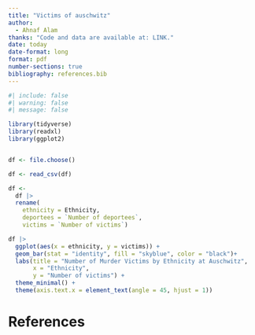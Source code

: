 ```yaml
---
title: "Victims of auschwitz"
author: 
  - Ahnaf Alam
thanks: "Code and data are available at: LINK."
date: today
date-format: long
format: pdf
number-sections: true
bibliography: references.bib
---
```


```r
#| include: false
#| warning: false
#| message: false

library(tidyverse)
library(readxl)
library(ggplot2)


df <- file.choose()

df <- read_csv(df)


```




```r
df <- 
  df |>
  rename(
    ethnicity = Ethnicity,
    deportees = `Number of deportees`,
    victims = `Number of victims`) 

```



```r
df |>
  ggplot(aes(x = ethnicity, y = victims)) +
  geom_bar(stat = "identity", fill = "skyblue", color = "black")+ 
  labs(title = "Number of Murder Victims by Ethnicity at Auschwitz",
       x = "Ethnicity",
       y = "Number of victims") +
  theme_minimal() +
  theme(axis.text.x = element_text(angle = 45, hjust = 1))
```






\newpage


# References


